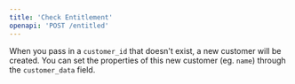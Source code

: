 ```yaml
---
title: 'Check Entitlement'
openapi: 'POST /entitled'
---
```



When you pass in a `customer_id` that doesn't exist, a new customer will be created. You can set the properties of this new customer (eg. `name`) through the `customer_data` field.